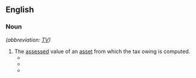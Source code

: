 ==English==
{{rfv|en}}
===Noun===
{{en-noun|~}} ''(abbreviation: [[TV]])''

# The [[assess]]ed value of an [[asset]] from which the tax owing is computed.
#* {{quote-book|lang=en|year=2006|title=Sanders Confectionery |author=Greg Tasker  |page=30 |ISBN=0738540447|passage=The crooked floors came in handy at tax assessment time. After seeing an orange roll across the slanting floor, the assessor lowered the building's '''tax value''', according to company lore.}}
#* {{quote-book|lang=en|year=2009 |title=Historic Alamance County: An Illustrated History |author=William Murray Vincent  |page=37 |ISBN=1893619982|passage=Tax records from 1860 show that on the eve of the Civil War the Alamance Cotton Factory employed sixty white women and eight white men, and the business had a tax value of $57,000. }}
#* {{quote-book|lang=en|year=2011 |title=An Air War with Cuba: The United States Radio Campaign Against Castro|author=Daniel C. Walsh  |page= |ISBN=0786487194|passage=The Guatemalans offered United Fruit $627,572 (about $2.99 an acre) in compensation, a figure that came from the company's own '''tax value''' assessment for the land.}}